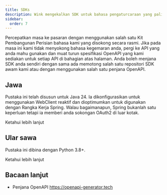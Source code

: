 ```yaml
---
title: SDKs
description: Wink mengekalkan SDK untuk bahasa pengaturcaraan yang paling popular.
sidebar:
  order: 7
---
```


Percepatkan masa ke pasaran dengan menggunakan salah satu Kit Pembangunan Perisian bahasa kami yang disokong secara rasmi.
Jika pada masa ini kami tidak menyokong bahasa kegemaran anda, pergi ke API yang anda mahu gunakan dan muat turun spesifikasi OpenAPI yang kami sediakan untuk setiap API di bahagian atas halaman. Anda boleh menjana SDK anda sendiri dengan sama ada memotong salah satu repositori SDK awam kami atau dengan menggunakan salah satu penjana OpenAPI.

## Jawa

Pustaka ini telah disusun untuk Java 24. Ia dikonfigurasikan untuk menggunakan WebClient reaktif dan dioptimumkan untuk digunakan dengan Rangka Kerja Spring. Walau bagaimanapun, Spring bukanlah satu keperluan tetapi ia memberi anda sokongan OAuth2 di luar kotak.

<LinkButton href="https://github.com/wink-travel/wink-sdk-java" variant="secondary" icon="external">
  Ketahui lebih lanjut
</LinkButton>


## Ular sawa

Pustaka ini dibina dengan Python 3.8+.

<LinkButton href="https://github.com/wink-travel/wink-sdk-python" variant="secondary" icon="external">
  Ketahui lebih lanjut
</LinkButton>


## Bacaan lanjut

* Penjana OpenAPI https://openapi-generator.tech

